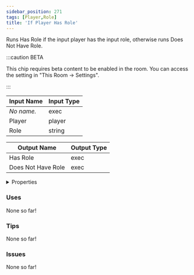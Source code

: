 ```yaml
---
sidebar_position: 271
tags: [Player,Role]
title: 'If Player Has Role'
---
```


Runs Has Role if the input player has the input role, otherwise runs Does Not Have Role.

:::caution BETA

This chip requires beta content to be enabled in the room. You can access the setting in "This Room -> Settings".

:::


<EsbSvg />

| Input Name | Input Type |
|-----------|-----------|
| *No name.* | exec |
| Player | player |
| Role | string |

| Output Name | Output Type |
|-----------|-----------|
| Has Role | exec |
| Does Not Have Role | exec |


<details>
  <summary>Properties</summary>
  <div>
    <div>
    <table>
      <thead>
        <tr>
          <th>Is beta required?</th>
          <th>✅</th>
        </tr>
        <tr>
          <th>Is this chip a trolling risk?</th>
          <th>❌</th>
        </tr>
        <tr>
          <th>Is this chip a role assignment risk?</th>
          <th>❌</th>
        </tr>
        <tr>
          <th>Chip UUID</th>
          <th>502d09f5-85ce-45fc-b6a1-3a3eecce8562</th>
        </tr>
      </thead>
    </table>
    </div>
  </div>
</details>

### Uses

None so far!

### Tips

None so far!

### Issues

None so far!